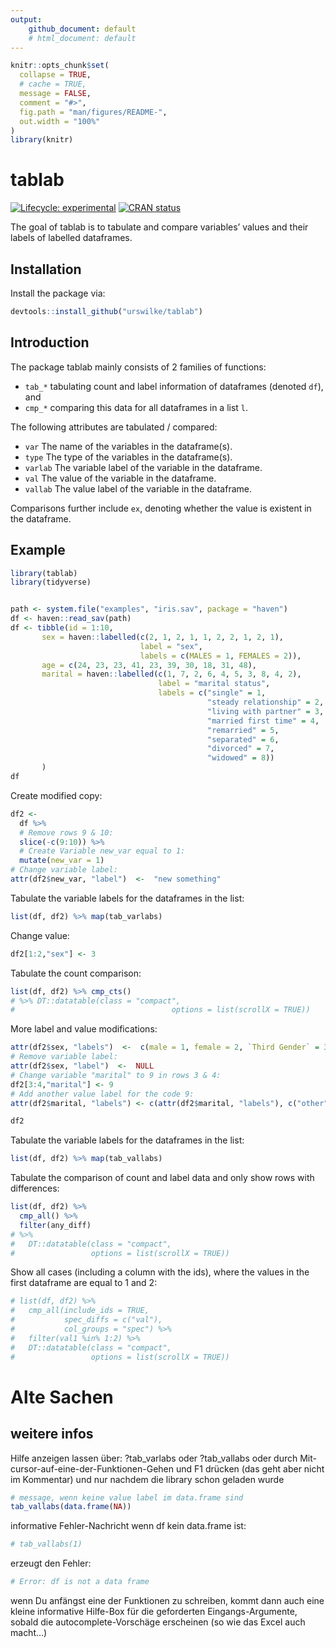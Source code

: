 ```yaml
---
output: 
    github_document: default
    # html_document: default
---
```


<!-- README.md is generated from README.Rmd. Please edit that file -->

```r
knitr::opts_chunk$set(
  collapse = TRUE,
  # cache = TRUE,
  message = FALSE,
  comment = "#>",
  fig.path = "man/figures/README-",
  out.width = "100%"
)
library(knitr)
```
# tablab

<!-- badges: start -->
[![Lifecycle: experimental](https://img.shields.io/badge/lifecycle-experimental-orange.svg)](https://www.tidyverse.org/lifecycle/#experimental)
[![CRAN status](https://www.r-pkg.org/badges/version/tablab)](https://cran.r-project.org/package=tablab)
<!-- badges: end -->

The goal of tablab is to tabulate and compare variables' values and their labels of labelled dataframes.

## Installation

Install the package via:

```r
devtools::install_github("urswilke/tablab")
```

## Introduction

The package tablab mainly consists of 2 families of functions:

* `tab_*` tabulating count and label information of dataframes (denoted `df`), and
* `cmp_*` comparing this data for all dataframes in a list `l`.

The following attributes are tabulated / compared:

* `var` The name of the variables in the dataframe(s).
* `type` The type of the variables in the dataframe(s).
* `varlab` The variable label of the variable in the dataframe. 
* `val` The value of the variable in the dataframe. 
* `vallab` The value label of the variable in the dataframe. 

Comparisons further include `ex`, denoting whether the value is existent in the dataframe.

## Example


```r
library(tablab)
library(tidyverse)


path <- system.file("examples", "iris.sav", package = "haven")
df <- haven::read_sav(path)
df <- tibble(id = 1:10,
       sex = haven::labelled(c(2, 1, 2, 1, 1, 2, 2, 1, 2, 1),
                             label = "sex",
                             labels = c(MALES = 1, FEMALES = 2)),
       age = c(24, 23, 23, 41, 23, 39, 30, 18, 31, 48),
       marital = haven::labelled(c(1, 7, 2, 6, 4, 5, 3, 8, 4, 2),
                                 label = "marital status",
                                 labels = c("single" = 1,
                                            "steady relationship" = 2,
                                            "living with partner" = 3,
                                            "married first time" = 4,
                                            "remarried" = 5,
                                            "separated" = 6,
                                            "divorced" = 7,
                                            "widowed" = 8))
       )
df
```


Create modified copy:

```r
df2 <- 
  df %>% 
  # Remove rows 9 & 10:
  slice(-c(9:10)) %>% 
  # Create Variable new_var equal to 1:
  mutate(new_var = 1)
# Change variable label:
attr(df2$new_var, "label")  <-  "new something"
```

Tabulate the variable labels for the dataframes in the list:

```r
list(df, df2) %>% map(tab_varlabs)
```


Change value:

```r
df2[1:2,"sex"] <- 3
```

Tabulate the count comparison:

```r
list(df, df2) %>% cmp_cts()
# %>% DT::datatable(class = "compact",                   
#                                   options = list(scrollX = TRUE))

```

More label and value modifications:


```r
attr(df2$sex, "labels")  <-  c(male = 1, female = 2, `Third Gender` = 3)
# Remove variable label:
attr(df2$sex, "label")  <-  NULL
# Change variable "marital" to 9 in rows 3 & 4:
df2[3:4,"marital"] <- 9
# Add another value label for the code 9:
attr(df2$marital, "labels") <- c(attr(df2$marital, "labels"), c("other" = 9))

df2
```

Tabulate the variable labels for the dataframes in the list:

```r
list(df, df2) %>% map(tab_vallabs)
```



Tabulate the comparison of count and label data and only show rows with differences:

```r
list(df, df2) %>% 
  cmp_all() %>% 
  filter(any_diff)
# %>% 
#   DT::datatable(class = "compact",                   
#                 options = list(scrollX = TRUE))
```

Show all cases (including a column with the ids), where the values in the first dataframe are equal to 1 and 2:

```r
# list(df, df2) %>% 
#   cmp_all(include_ids = TRUE, 
#           spec_diffs = c("val"), 
#           col_groups = "spec") %>% 
#   filter(val1 %in% 1:2) %>% 
#   DT::datatable(class = "compact",                   
#                 options = list(scrollX = TRUE))
```


# Alte Sachen

## weitere infos

Hilfe anzeigen lassen über: ?tab_varlabs oder ?tab_vallabs oder durch
Mit-cursor-auf-eine-der-Funktionen-Gehen und F1 drücken (das geht aber nicht
im Kommentar) und nur nachdem die library schon geladen wurde

```r
  
# message, wenn keine value label im data.frame sind
tab_vallabs(data.frame(NA))

```

informative Fehler-Nachricht wenn df kein data.frame ist:

```r
# tab_vallabs(1)
```

erzeugt den Fehler:

```r
# Error: df is not a data frame
```


wenn Du anfängst eine der Funktionen zu schreiben, kommt dann auch eine kleine
informative Hilfe-Box für die geforderten Eingangs-Argumente, sobald die
autocomplete-Vorschäge erscheinen (so wie das Excel auch macht...)

